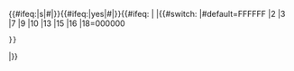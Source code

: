 <includeonly>{{#ifeq:{{{2}}}|s|<nowiki>#</nowiki>|}}{{#ifeq:{{{2}}}|yes|<nowiki>#</nowiki>|}}{{#ifeq: {{{fg|}}} | {{{fg|-}}}
|{{#switch:{{{1}}}
|#default=FFFFFF
|2
|3
|7
|9
|10
|13
|15
|16
|18=000000
 }}
|{{rcr|上海地铁|{{{1}}}}}}}</includeonly><noinclude>
{{Documentation}}
</noinclude>